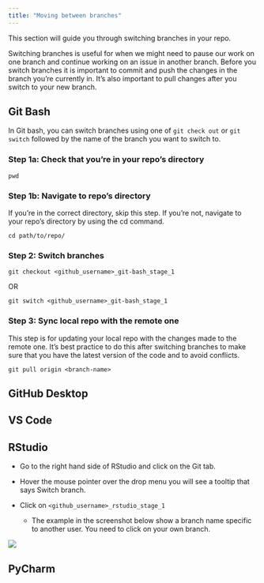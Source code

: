 ```yaml
---
title: "Moving between branches"
---
```


This section will guide you through switching branches in your repo. 

Switching branches is useful for when we might need to pause our work on one branch and continue working on an issue in another branch. Before you switch branches it is important to commit and push the changes in the branch you're currently in. It's also important to pull changes after you switch to your new branch.

::: panel-tabset
## Git Bash

In Git bash, you can switch branches using one of `git check out` or `git switch` followed by the name of the branch you want to switch to.


### Step 1a: Check that you're in your repo's directory

`pwd`

### Step 1b: Navigate to repo's directory 

If you're in the correct directory, skip this step. If you're not, navigate to your repo's directory by using the cd command.

`cd path/to/repo/`

### Step 2: Switch branches 

`git checkout <github_username>_git-bash_stage_1`

OR

`git switch <github_username>_git-bash_stage_1`

### Step 3: Sync local repo with the remote one

This step is for updating your local repo with the changes made to the remote one. It's best practice to do this after switching branches to make sure that you have the latest version of the code and to avoid conflicts. 

`git pull origin <branch-name>`


## GitHub Desktop

## VS Code

## RStudio

-   Go to the right hand side of RStudio and click on the Git tab.

-   Hover the mouse pointer over the drop menu you will see a tooltip that says Switch branch.

-   Click on `<github_username>_rstudio_stage_1`

    -   The example in the screenshot below show a branch name specific to another user. You need to click on your own branch.

![](images/r_switch_branch.png)

## PyCharm


:::
